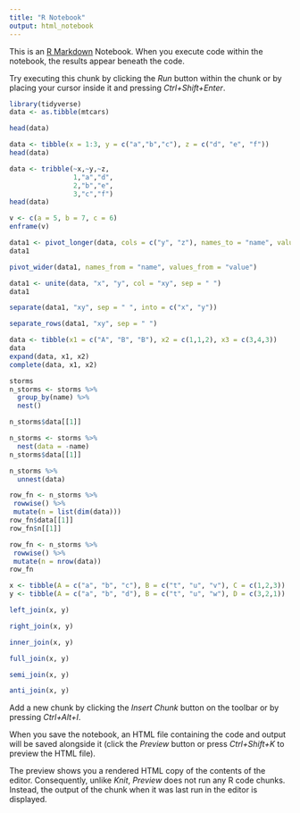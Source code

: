 ---
title: "R Notebook"
output: html_notebook
---

This is an [R Markdown](http://rmarkdown.rstudio.com) Notebook. When you execute code within the notebook, the results appear beneath the code. 

Try executing this chunk by clicking the *Run* button within the chunk or by placing your cursor inside it and pressing *Ctrl+Shift+Enter*. 

```{r}
library(tidyverse)
data <- as.tibble(mtcars)
```
```{r}
head(data)
```
```{r}
data <- tibble(x = 1:3, y = c("a","b","c"), z = c("d", "e", "f"))
head(data)
```
```{r}
data <- tribble(~x,~y,~z,
                1,"a","d",
                2,"b","e",
                3,"c","f")
head(data)
```
```{r}
v <- c(a = 5, b = 7, c = 6)
enframe(v)
```
```{r}
data1 <- pivot_longer(data, cols = c("y", "z"), names_to = "name", values_to = "value")
data1
```
```{r}
pivot_wider(data1, names_from = "name", values_from = "value")
```
```{r}
data1 <- unite(data, "x", "y", col = "xy", sep = " ")
data1
```
```{r}
separate(data1, "xy", sep = " ", into = c("x", "y"))
```
```{r}
separate_rows(data1, "xy", sep = " ")
```
```{r}
data <- tibble(x1 = c("A", "B", "B"), x2 = c(1,1,2), x3 = c(3,4,3))
data
expand(data, x1, x2)
complete(data, x1, x2)
```
```{r}
storms
n_storms <- storms %>% 
  group_by(name) %>% 
  nest()
```
```{r}
n_storms$data[[1]]
```
```{r}
n_storms <- storms %>% 
  nest(data = -name)
n_storms$data[[1]]
```
```{r}
n_storms %>% 
  unnest(data)
```
```{r}
row_fn <- n_storms %>% 
 rowwise() %>%
 mutate(n = list(dim(data)))
row_fn$data[[1]]
row_fn$n[[1]]
```
```{r}
row_fn <- n_storms %>% 
 rowwise() %>%
 mutate(n = nrow(data))
row_fn
```
```{r}
x <- tibble(A = c("a", "b", "c"), B = c("t", "u", "v"), C = c(1,2,3))
y <- tibble(A = c("a", "b", "d"), B = c("t", "u", "w"), D = c(3,2,1))
```
```{r}
left_join(x, y)
```
```{r}
right_join(x, y)
```
```{r}
inner_join(x, y)
```
```{r}
full_join(x, y)
```
```{r}
semi_join(x, y)
```
```{r}
anti_join(x, y)
````
Add a new chunk by clicking the *Insert Chunk* button on the toolbar or by pressing *Ctrl+Alt+I*.

When you save the notebook, an HTML file containing the code and output will be saved alongside it (click the *Preview* button or press *Ctrl+Shift+K* to preview the HTML file).

The preview shows you a rendered HTML copy of the contents of the editor. Consequently, unlike *Knit*, *Preview* does not run any R code chunks. Instead, the output of the chunk when it was last run in the editor is displayed.
